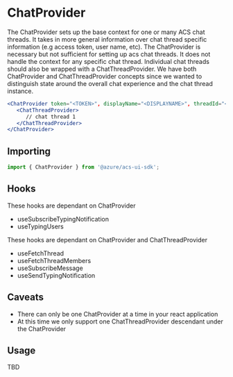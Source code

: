 
<Meta title="Providers/Chat/ChatProvider" />

# ChatProvider

The ChatProvider sets up the base context for one or many ACS chat threads. It takes in more general information over chat thread specific information (e.g access token, user name, etc).
The ChatProvider is necessary but not sufficient for setting up acs chat threads. It does not handle the context for any specific chat thread. Individual chat threads should also
be wrapped with a ChatThreadProvider. We have both ChatProvider and ChatThreadProvider concepts since we wanted to distinguish state around the overall chat experience and the
chat thread instance.

```jsx
<ChatProvider token="<TOKEN>", displayName="<DISPLAYNAME>", threadId="<THREADID>", endpointUrl="<ENDPOINTURL>">
   <ChatThreadProvider>
      // chat thread 1
   </ChatThreadProvider>
</ChatProvider>
```

## Importing

```javascript
import { ChatProvider } from '@azure/acs-ui-sdk';
```

## Hooks

These hooks are dependant on ChatProvider

- useSubscribeTypingNotification
- useTypingUsers

These hooks are dependant on ChatProvider and ChatThreadProvider

- useFetchThread
- useFetchThreadMembers
- useSubscribeMessage
- useSendTypingNotification

## Caveats

- There can only be one ChatProvider at a time in your react application
- At this time we only support one ChatThreadProvider descendant under the ChatProvider

## Usage

TBD
